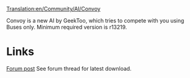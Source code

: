 [[Translation:en/Community/AI/Convoy]]
{{en/Development/Script/Navigation}}

Convoy is a new AI by GeekToo, which tries to compete with you using Buses only.
Minimum required version is r13219.

=Links=
[http://www.tt-forums.net/viewtopic.php?f=65&t=37946&p=715421#p715421 Forum post]
See forum thread for latest download.